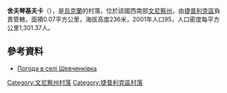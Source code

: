 {{coord|48|45|13|N|29|50|28|E|scale:30000|display=title}}

'''舍夫琴基夫卡'''（{{lang-uk|Шевченківка}}），是[[烏克蘭|烏克蘭]]的村落，位於該國西南部[[文尼察州|文尼察州]]，由[[捷普利克區|捷普利克區]]負責管轄，面積0.07平方公里，海拔高度236米，2001年人口95，人口密度每平方公里1,301.37人。

==參考資料==
* [http://weather.in.ua/ua/vinnickaja/28771 Погода в селі Шевченківка]

[[Category:文尼察州村落|Category:文尼察州村落]]
[[Category:捷普利克區村落|Category:捷普利克區村落]]


{{Vinnytsia-geo-stub}}